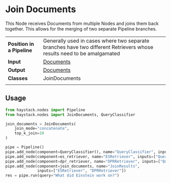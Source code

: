# Join Documents

This Node receives Documents from multiple Nodes and joins them back together.
This allows for the merging of two separate Pipeline branches.

|||
|-------------|-----------------------------------------------------------------------------------------------------------------------------------------------------------------------------|
|__Position in a Pipeline__| Generally used in cases where two separate branches have two different Retrievers whose results need to be amalgamated |
|__Input__       | [Documents](/components/documents-answers-labels#document)                                                                                                                                                                  |
|__Output__      | [Documents](/components/documents-answers-labels#document)                                                                                                             |
|__Classes__     | JoinDocuments                                                                                                           |
|||

## Usage

```python
from haystack.nodes import Pipeline
from haystack.nodes import JoinDocuments, QueryClassifier

join_documents = JoinDocuments(
    join_mode="concatenate",
    top_k_join=10
)

pipe = Pipeline()
pipe.add_node(component=QueryClassifier(), name="QueryClassifier", inputs=["Query"])
pipe.add_node(component=es_retriever, name="ESRetriever", inputs=["QueryClassifier.output_1"])
pipe.add_node(component=dpr_retriever, name="DPRRetriever", inputs=["QueryClassifier.output_2"])
pipe.add_node(component=join_documents, name="JoinResults",
              inputs=["ESRetriever", "DPRRetriever"])
res = pipe.run(query="What did Einstein work on?")
```